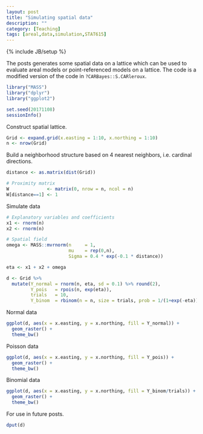 ```yaml
---
layout: post
title: "Simulating spatial data"
description: ""
category: [Teaching]
tags: [areal,data,simulation,STAT615]
---
```

{% include JB/setup %}

The posts generates some spatial data on a lattice which can be used to evaluate
areal models or point-referenced models on a lattice.
The code is a modified version of the code in `?CARBayes::S.CARleroux`.

```r
library("MASS")
library("dplyr")
library("ggplot2")

set.seed(20171108)
sessionInfo()
```

Construct spatial lattice.

```r
Grid <- expand.grid(x.easting = 1:10, x.northing = 1:10)
n <- nrow(Grid)
```

Build a neighborhood structure based on 4 nearest neighbors, 
i.e. cardinal directions.

```r
distance <- as.matrix(dist(Grid))

# Proximity matrix
W              <- matrix(0, nrow = n, ncol = n)
W[distance==1] <- 1       	
```

Simulate data

```r
# Explanatory variables and coefficients
x1 <- rnorm(n)
x2 <- rnorm(n)

# Spatial field
omega <- MASS::mvrnorm(n     = 1, 
                       mu    = rep(0,n), 
                       Sigma = 0.4 * exp(-0.1 * distance))

eta <- x1 + x2 + omega

d <- Grid %>% 
  mutate(Y_normal = rnorm(n, eta, sd = 0.1) %>% round(2),
         Y_pois   = rpois(n, exp(eta)),
         trials   = 10,
         Y_binom  = rbinom(n = n, size = trials, prob = 1/(1+exp(-eta))))
```

Normal data

```r
ggplot(d, aes(x = x.easting, y = x.northing, fill = Y_normal)) + 
  geom_raster() +
  theme_bw()
```

Poisson data

```r
ggplot(d, aes(x = x.easting, y = x.northing, fill = Y_pois)) + 
  geom_raster() +
  theme_bw()
```

Binomial data

```r
ggplot(d, aes(x = x.easting, y = x.northing, fill = Y_binom/trials)) + 
  geom_raster() +
  theme_bw()
```

For use in future posts.

```r
dput(d)
```
